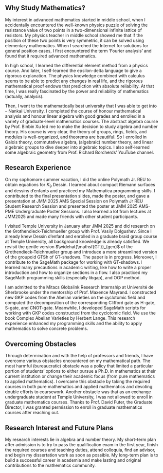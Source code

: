 ## Why Study Mathematics?

My interest in advanced mathematics started in middle school, when I accidentally encountered the well-known physics puzzle of solving the resistance value of two points in a two-dimensional infinite lattice of resistors. My physics teacher in middle school showed me that if the position of these two points is very symmetric, it can be solved using elementary mathematics. When I searched the Internet for solutions for general position cases, I first encountered the term ‘Fourier analysis’ and found that it required advanced mathematics.

In high school, I learned the differential element method from a physics course. And later, I self-learned the epsilon-delta language to give a rigorous explanation. The physics knowledge combined with calculus seems to be able to predict any changes in real life, and the rigorous mathematical proof endows that prediction with absolute reliability. At that time, I was really fascinated by the power and reliability of mathematics (actually, analysis). 

Then, I went to the mathematically best university that I was able to get into – Nankai University. I completed the course of honour mathematical analysis and honour linear algebra with good grades and enrolled in a variety of graduate-level mathematics courses. The abstract algebra course by Prof. Binbin Xu led me to make the decision to study algebra and number theory. His course is very clear, the theory of groups, rings, fields, and modules is well-organized, and theorems are beautiful. So I enrolled in Galois theory, commutative algebra, (algebraic) number theory, and linear algebraic groups to dive deeper into algebraic topics. I also self-learned some algebraic geometry from Prof. Richard Borcherds’ YouTube channel.

## Research Experience

On my sophomore summer vacation, I did the online Polymath Jr. REU to obtain equations for $K_9$ Dessin. I learned about compact Riemann surfaces and dessins d’enfants and practiced my Mathematica programming skills. I contributed to the final presentation slides, made the poster, and gave a presentation at JMM 2025 AMS Special Session on Polymath Jr REU Student Research Session and presented the poster at JMM 2025 AMS-PME Undergraduate Poster Sessions. I also learned a lot from lectures at JMM2025 and made many friends with other student participants.

I visited Temple University in January after JMM 2025 and did research on the Grothendieck-Teichmueller group with Prof. Vasily Dolgushev. Since I already knew Dessin d’enfant and enrolled in a graduate braid group course at Temple University, all background knowledge is already satisfied. We revisit the gentle version $\widehat{\mathsf{GT}}_{gen}$ of the Grothendieck-Teichmueller group \widehat{\mathsf{GT}} and introduce a more streamlined version of the groupoid $\mathsf{GTSh}$ of $\mathsf{GT}$-shadows. The paper is in progress. Moreover, I contribute to the SageMath package for working with $\mathsf{GT}$-shadows. I learned many precautions in academic writing, like how to write a proper introduction and how to organize sections in a flow. I also practiced my SageMath programming skills (especially libgap), and OOP method.


I am admitted to the Mitacs Globalink Research Internship at Université de Sherbrooke under the mentorship of Prof. Maxence Mayrand. I constructed new GKP codes from the Abelian varieties on the cyclotomic field and computed the decomposition of the corresponding Clifford gate as H-gate, S-gate, and CNOT-gate. Meanwhile, I developed SageMath scripts for working with GKP codes constructed from the cyclotomic field. We use the book Complex Abelian Varieties by Herbert Lange. This research experience enhanced my programming skills and the ability to apply mathematics to solve concrete problems.

## Overcoming Obstacles 

Through determination and with the help of professors and friends, I have overcome various obstacles encountered on my mathematical path. The most harmful (bureaucratic) obstacle was a policy that limited a particular portion of students' options to either pursue a Ph.D. in mathematics at their current institution or change their academic focus (from pure mathematics to applied mathematics). I overcame this obstacle by taking the required courses in both pure mathematics and applied mathematics and devoting double efforts to coursework. Another obstacle was that as an exchange undergraduate student at Temple University, I was not allowed to enroll in graduate mathematics courses. Thanks to Prof. David Futer, the Graduate Director, I was granted permission to enroll in graduate mathematics courses after reaching out.

## Research Interest and Future Plans

My research interests lie in algebra and number theory. My short-term plan after admission is to try to pass the qualification exam in the first year, finish the required courses and teaching duties, attend colloquia, find an advisor, and begin my dissertation work as soon as possible. My long-term plan is to build a successful career in academia and make lasting and original contributions to the mathematics community.

